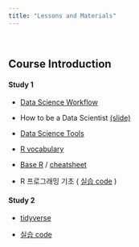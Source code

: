 ```yaml
---
title: "Lessons and Materials"
---
```


<br>

## Course Introduction

#### Study 1

- [Data Science Workflow](./bk00_data-science-workflow.html)

- How to be a Data Scientist [(slide)](./bk01_how-to-data-scientist.html)

- [Data Science Tools](./bk02_data-science-tools.html)

- [R vocabulary](./bk03_r-vocabulary.html) 

- [Base R](./bk04_Base-R.html) / [cheatsheet](https://www.rstudio.com/resources/cheatsheets/)

- R 프로그래밍 기초 ( [실습 code](./practice/code01_1.R) )

#### Study 2

- [tidyverse](./Lecture2_tidyverse.pdf)

- [실습 code]()


<br>

<!--

- ADP 기초 ( [code](./practice/code01.R) )

## R 프로그래밍 기초

- Base R ( [slide](./R01_Base-R-new.html) / [code](./Practice/code01.R) )  --- 수정필요

- RStudio Cheat Sheet for Base-R ( [pdf](https://www.rstudio.com/wp-content/uploads/2016/05/base-r.pdf
) / [html](./R02_Base-R.html) )

- [R vocabulary](./bk03_r-vocabulary.html)  --- 수정 필요 

- Using library ( [code](./Practice/R03_Das-intro.R) )

<br>

## 데이터 형태

- [data structure] :csv, json, xml, tif, matrix, sdmx, deep learning    -- 추가 필요


<br>

## Tidyverse

- [Tidyverse Website](https://www.tidyverse.org/)

- Hadley Wickham's slide ( [pdf](./Practice/tidyverse.pdf) )

- Data Wrangling with R ( [slide](./tb01_data-wrangling.html) / [pdf](./Practice/wrangling-webinar.pdf) )

- dplyr basic ... [(code)](./Practice/dplyr01.R)   --- 삭제 예정

- [Data Transforamation with dplyr](./tb02_dplyr.html) ( [Cheat Sheet](https://www.rstudio.com/resources/cheatsheets/#dplyr) )

- [Transformation] (./tb03_transformation.html)     --- 추가 예정

<br>

## file handling

- [Data import with readr](./Td02_readr.html) ( [Cheat Sheet](https://www.rstudio.com/resources/cheatsheets/#import) )

- file & directory ( [code](./Practice/file01.R) )

<br>

## ggplot

- [ggplot](./gg01_ggplot.html)
- [EDA with ggplot2] (./gg01_EDA-ggplot.html)   --- 추가 예정 

<br>

## Model & list column

- Nest data & List Column ( [slide](tb03_list-column.html) /  [code](./Practice/listcolumn.R) )  --- 수정 필요

- [Apply functions with purrr](tb04_list-column2.html)  ( [Cheat Sheet](https://www.rstudio.com/resources/cheatsheets/#purrr) )  

- M64_function
- [M65_purrr -- tibble]

<br>

## High Performance

- [data.table package](M85-datatable.html)

- [feather]()


<br>

## Big data with R

- [Big Data 대응전략](./bk04_bigdata-strategy.html)

- Working with Big data in R ( [slide](./bk06_working-with-bigdata.html) /  [code](./Practice/bigdata2.R) )

- [Artificial Intelligence](./bk05_AI.html)

<br>

## R의 8가지 활용 (추가예정)

<br>

## Shiny

- Dr. Moon's Shiny Lecture Slide ( [pdf](./Practice/shinyLEcture.pdf) )

<br>

## R Markdown

<br>

## github



## etc

- M60_stringr
- M61_Be_boss_factor
- M62_lubridate


- database
- web 
- stockprice
- data.table
- feather
- distributed
- parallel
- sparklyr
- H20



## My DS Diary

데이터사이언티스트로의 성장사를 기록

목차

왜 이책을 쓰고 있는가?
    - 처음에는 R 기술책 ->  일기, 성장사  (능력부족 때문)
    - 개론 쓴후 각론 써보겠음

누구를 위한 책인가?
    - 내아이 (코딩교육)
    - 

from MS Office to RStudio(R)


파이썬 vs R

R, 넌 누구냐?

코딩교육의 어려움

복잡함과 단순함

프로그램 방식에 관한 이야기

데이터 구조에 관한 이야기
    - RDB - Star schema
    - NoSQL
    - 다시 RDB
    - XML and SDMX (MS)
    
내가 R과 Rstudio로 하고 있는 것들?
내가 해온 것 하고 있는 것? -->